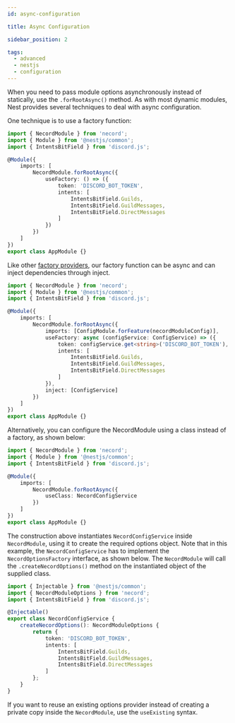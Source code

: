 ```yaml
---
id: async-configuration

title: Async Configuration

sidebar_position: 2

tags:
  - advanced
  - nestjs
  - configuration
---
```


When you need to pass module options asynchronously instead of statically, use the `.forRootAsync()` method. As with most dynamic modules, Nest provides several techniques to deal with async configuration.

One technique is to use a factory function:

```typescript title="src/app.module.ts"
import { NecordModule } from 'necord';
import { Module } from '@nestjs/common';
import { IntentsBitField } from 'discord.js';

@Module({
    imports: [
        NecordModule.forRootAsync({
            useFactory: () => ({
                token: 'DISCORD_BOT_TOKEN',
                intents: [
                    IntentsBitField.Guilds,
                    IntentsBitField.GuildMessages,
                    IntentsBitField.DirectMessages
                ]
            })
        })
    ]
})
export class AppModule {}
```

Like other [factory providers](https://docs.nestjs.com/fundamentals/custom-providers#factory-providers-usefactory), our factory function can be async and can inject dependencies through inject.

```typescript title="src/app.module.ts"
import { NecordModule } from 'necord';
import { Module } from '@nestjs/common';
import { IntentsBitField } from 'discord.js';

@Module({
    imports: [
        NecordModule.forRootAsync({
            imports: [ConfigModule.forFeature(necordModuleConfig)],
            useFactory: async (configService: ConfigService) => ({
                token: configService.get<string>('DISCORD_BOT_TOKEN'),
                intents: [
                    IntentsBitField.Guilds,
                    IntentsBitField.GuildMessages,
                    IntentsBitField.DirectMessages
                ]
            }),
            inject: [ConfigService]
        })
    ]
})
export class AppModule {}
```

Alternatively, you can configure the NecordModule using a class instead of a factory, as shown below:

```typescript title="src/app.module.ts"
import { NecordModule } from 'necord';
import { Module } from '@nestjs/common';
import { IntentsBitField } from 'discord.js';

@Module({
    imports: [
        NecordModule.forRootAsync({
            useClass: NecordConfigService
        })
    ]
})
export class AppModule {}
```

The construction above instantiates `NecordConfigService` inside `NecordModule`, using it to create the required options object. Note that in this example, the `NecordConfigService` has to implement the `NecordOptionsFactory` interface, as shown below. The `NecordModule` will call the `.createNecordOptions()` method on the instantiated object of the supplied class.

```typescript title="src/discord-config.service.ts"
import { Injectable } from '@nestjs/common';
import { NecordModuleOptions } from 'necord';
import { IntentsBitField } from 'discord.js';

@Injectable()
export class NecordConfigService {
    createNecordOptions(): NecordModuleOptions {
        return {
            token: 'DISCORD_BOT_TOKEN',
            intents: [
                IntentsBitField.Guilds,
                IntentsBitField.GuildMessages,
                IntentsBitField.DirectMessages
            ]
        };
    }
}
```

If you want to reuse an existing options provider instead of creating a private copy inside the `NecordModule`, use the `useExisting` syntax.
